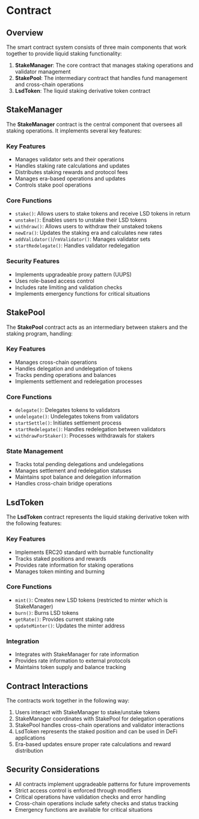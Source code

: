 # Contract

## Overview

The smart contract system consists of three main components that work together to provide liquid staking functionality:

1. **StakeManager**: The core contract that manages staking operations and validator management
2. **StakePool**: The intermediary contract that handles fund management and cross-chain operations
3. **LsdToken**: The liquid staking derivative token contract

## StakeManager

The **StakeManager** contract is the central component that oversees all staking operations. It implements several key features:

### Key Features
- Manages validator sets and their operations
- Handles staking rate calculations and updates
- Distributes staking rewards and protocol fees
- Manages era-based operations and updates
- Controls stake pool operations

### Core Functions
- `stake()`: Allows users to stake tokens and receive LSD tokens in return
- `unstake()`: Enables users to unstake their LSD tokens
- `withdraw()`: Allows users to withdraw their unstaked tokens
- `newEra()`: Updates the staking era and calculates new rates
- `addValidator()`/`rmValidator()`: Manages validator sets
- `startRedelegate()`: Handles validator redelegation

### Security Features
- Implements upgradeable proxy pattern (UUPS)
- Uses role-based access control
- Includes rate limiting and validation checks
- Implements emergency functions for critical situations

## StakePool

The **StakePool** contract acts as an intermediary between stakers and the staking program, handling:

### Key Features
- Manages cross-chain operations
- Handles delegation and undelegation of tokens
- Tracks pending operations and balances
- Implements settlement and redelegation processes

### Core Functions
- `delegate()`: Delegates tokens to validators
- `undelegate()`: Undelegates tokens from validators
- `startSettle()`: Initiates settlement process
- `startRedelegate()`: Handles redelegation between validators
- `withdrawForStaker()`: Processes withdrawals for stakers

### State Management
- Tracks total pending delegations and undelegations
- Manages settlement and redelegation statuses
- Maintains spot balance and delegation information
- Handles cross-chain bridge operations

## LsdToken

The **LsdToken** contract represents the liquid staking derivative token with the following features:

### Key Features
- Implements ERC20 standard with burnable functionality
- Tracks staked positions and rewards
- Provides rate information for staking operations
- Manages token minting and burning

### Core Functions
- `mint()`: Creates new LSD tokens (restricted to minter which is StakeManager)
- `burn()`: Burns LSD tokens
- `getRate()`: Provides current staking rate
- `updateMinter()`: Updates the minter address

### Integration
- Integrates with StakeManager for rate information
- Provides rate information to external protocols
- Maintains token supply and balance tracking

## Contract Interactions

The contracts work together in the following way:

1. Users interact with StakeManager to stake/unstake tokens
2. StakeManager coordinates with StakePool for delegation operations
3. StakePool handles cross-chain operations and validator interactions
4. LsdToken represents the staked position and can be used in DeFi applications
5. Era-based updates ensure proper rate calculations and reward distribution

## Security Considerations

- All contracts implement upgradeable patterns for future improvements
- Strict access control is enforced through modifiers
- Critical operations have validation checks and error handling
- Cross-chain operations include safety checks and status tracking
- Emergency functions are available for critical situations